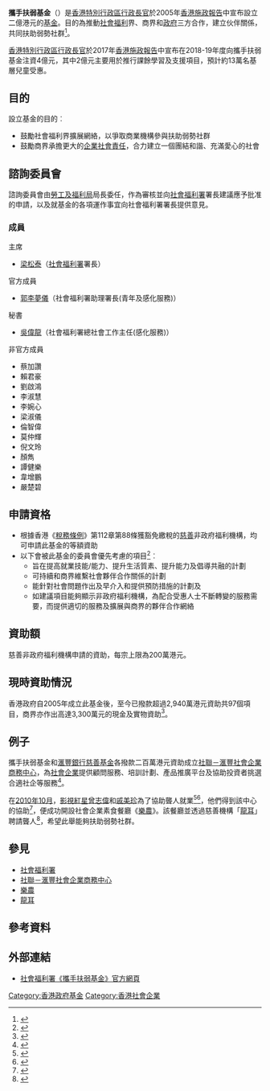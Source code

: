 {{Infobox Non-profit
| Non-profit_name = 攜手扶弱基金<br/>Partnership Fund for the Disadvantaged
| Non-profit_logo = [[File:攜手扶弱基金.gif|centre]]
| founder = [[香港|香港]][[社會福利署|社會福利署]]
| Non-profit_type = [[香港政府|香港政府]][[基金|基金]]
| founded_date = 2005年
| area_served = 
| location= {{HK}}[[灣仔|灣仔]]<br/>[[愛群道|愛群道]]44號<br/>[[香港灣仔愛群道44號_戴麟趾夫人訓練中心|香港灣仔愛群道44號 戴麟趾夫人訓練中心]]3樓311室<br/>[[社會福利署|社會福利署]]<br/>《攜手扶弱基金》秘書處 
| focus = 扶助弱勢社群
| Non-profit_slogan = 
| homepage = [http://www.swd.gov.hk/tc/index/site_pubsvc/page_supportser/sub_partnership/ 《攜手扶弱基金》官網] 
}}

'''攜手扶弱基金'''（{{lang-en|'''Partnership Fund for the Disadvantaged'''}}）是[[香港特別行政區行政長官|香港特別行政區行政長官]]於2005年[[香港施政報告|香港施政報告]]中宣布設立二億港元的[[基金|基金]]。目的為推動[[社會福利|社會福利]]界、商界和[[政府|政府]]三方合作，建立伙伴關係，共同扶助弱勢社群<ref>{{cite web |language=zh-hk |url=http://www.singtao.com/archive/fullstory.asp?andor=or&year1=2004&month1=12&day1=11&year2=2004&month2=12&day2=11&category=all&id=20041211a10&keyword1=&keyword2= | title=二億元扶弱基金明春推出  |publisher=[[星島日報|星島日報]] |date=2004-12-11 |accessdate=2012-03-04}}</ref>。

[[香港特別行政區行政長官|香港特別行政區行政長官]]於2017年[[香港施政報告|香港施政報告]]中宣布在2018-19年度向攜手扶弱基金注資4億元，其中2億元主要用於推行課餘學習及支援項目，預計約13萬名基層兒童受惠。

==目的==
設立基金的目的︰
* 鼓勵社會福利界擴展網絡，以爭取商業機構參與扶助弱勢社群
* 鼓勵商界承擔更大的[[企業社會責任|企業社會責任]]，合力建立一個團結和諧、充滿愛心的社會

==諮詢委員會==
諮詢委員會由[[勞工及福利局|勞工及福利局]]局長委任，作為審核並向[[社會福利署|社會福利署]]署長建議應予批准的申請，以及就基金的各項運作事宜向社會福利署署長提供意見。

===成員===
{{col-begin}}
{{col-2}}
;主席
* [[梁松泰|梁松泰]]（[[社會福利署|社會福利署]]署長）

;官方成員
* [[郭李夢儀|郭李夢儀]]（社會福利署助理署長(青年及感化服務)）

;秘書
* [[吳偉龍|吳偉龍]]（社會福利署總社會工作主任(感化服務)）

{{col-2}}
;非官方成員
* 蔡加讚
* 賴君豪
* 劉啟鴻
* 李淑慧
* 李婉心
* 梁淑儀
* 倫智偉
* 莫仲輝
* 倪文玲
* 顏雋
* 譚健樂
* 韋增鵬
* 嚴楚碧
{{col-end}}

==申請資格==
* 根據香港《[[稅務條例|稅務條例]]》第112章第88條獲豁免繳稅的[[慈善|慈善]]非政府福利機構，均可申請此基金的等額資助
* 以下會被此基金的委員會優先考慮的項目<ref>{{cite web |language=zh-hk |url=http://news.hkheadline.com/instantnews/news_content/201005/31/20100531a182302.html?cat=a | title=攜手扶弱基金接受申請 |publisher=[[頭條日報|頭條日報]] |date=2010-05-31 |accessdate=2012-03-04}}</ref>︰
** 旨在提高就業技能/能力、提升生活質素、提升能力及倡導共融的計劃
** 可持續和商界維繫社會夥伴合作關係的計劃
** 能針對社會問題作出及早介入和提供預防措施的計劃及
** 如建議項目能夠顯示非政府福利機構，為配合受惠人士不斷轉變的服務需要，而提供適切的服務及擴展與商界的夥伴合作網絡

==資助額==
慈善非政府福利機構申請的資助，每宗上限為200萬港元。

==現時資助情況==
香港政府自2005年成立此基金後，至今已撥款超過2,940萬港元資助共97個項目，商界亦作出高達3,300萬元的現金及實物資助<ref>{{cite web |language=zh-hk |url=http://hk.apple.nextmedia.com/realtime/art_main.php?iss_id=20080223&sec_id=6996647&art_id=10785751 | title=攜手扶弱基金 撥3千萬資助近百項目 |publisher=[[蘋果日報_(香港)|蘋果日報 (香港)]] |date=2008-02-23 |accessdate=2012-03-04}}</ref>。

==例子==
攜手扶弱基金和[[滙豐銀行慈善基金|滙豐銀行慈善基金]]各撥款二百萬港元資助成立[[社聯－滙豐社會企業商務中心|社聯－滙豐社會企業商務中心]]，為[[社會企業|社會企業]]提供顧問服務、培訓計劃、產品推廣平台及協助投資者挑選合適社企等服務<ref>{{cite web |language=zh-hk |url=http://www.takungpao.com.hk/news/08/11/15/GW-990725.htm |title=政商界全力扶助社企 |publisher=[[大公網|大公網]] |date=2008-11-15 |accessdate=2012-03-04 }}{{dead link|date=2017年12月 |bot=InternetArchiveBot |fix-attempted=yes }}</ref>。

在[[2010年10月|2010年10月]]，[[電影演員|影視紅星]][[曾志偉|曾志偉]]和[[戚美珍|戚美珍]]為了協助聾人就業<ref>{{cite web |language=zh-hk |url=http://www.hkcd.com.hk/content/2010-12/06/content_2647626.htm |title=社企齊鋪樂農傷健共融 |publisher=[[香港商報|香港商報]] |date=2010-12-06 |accessdate=2012-03-04 |deadurl=yes |archiveurl=https://web.archive.org/web/20141108123046/http://www.hkcd.com.hk/content/2010-12/06/content_2647626.htm |archivedate=2014-11-08 }}</ref><ref>{{cite web |language=zh-hk |url=http://paper.wenweipo.com/2010/10/05/EN1010050038.htm |title=戚美珍助失聰人士就業 |publisher=[[文匯報_(香港)|文匯報 (香港)]] |date=2010-10-05 |accessdate=2012-03-04 |archive-url=https://web.archive.org/web/20111228092734/http://paper.wenweipo.com/2010/10/05/EN1010050038.htm |archive-date=2011-12-28 |dead-url=yes }}</ref>，他們得到該中心的協助<ref>{{cite web |language=zh-hk |url=http://hk.news.yahoo.com/%E6%BB%99%E8%B1%90%E5%B9%AB%E7%A4%BE%E4%BC%81%E5%81%9A%E7%94%9F%E6%84%8F-223000719.html |title=滙豐幫社企做生意 |publisher=[[星島日報|星島日報]] |date=2011-09-08 |accessdate=2012-03-04 |archive-date=2015-07-06 |archive-url=https://web.archive.org/web/20150706072817/https://hk.news.yahoo.com/%E6%BB%99%E8%B1%90%E5%B9%AB%E7%A4%BE%E4%BC%81%E5%81%9A%E7%94%9F%E6%84%8F-223000719.html |dead-url=no }}</ref>，便成功開設社會企業素食餐廳《[[樂農|樂農]]》。該餐廳並透過慈善機構「[[龍耳|龍耳]]」聘請聾人<ref>{{cite web |language=zh-hk |url=http://www1.hk.apple.nextmedia.com/template/apple/art_main.php?iss_id=20101219&sec_id=4104&art_id=14780972 |title=生活存關愛：首間素食餐廳聘用聽障人士 |publisher=[[蘋果日報_(香港)|蘋果日報 (香港)]] |date=2010-12-19 |accessdate=2012-03-04 |archive-date=2020-03-27 |archive-url=https://web.archive.org/web/20200327194848/https://hk.news.appledaily.com/local/daily/article/20101219/14780972 |dead-url=yes }}</ref>，希望此舉能夠扶助弱勢社群。

== 參見 ==
* [[社會福利署|社會福利署]]
* [[社聯－滙豐社會企業商務中心|社聯－滙豐社會企業商務中心]]
* [[樂農|樂農]]
* [[龍耳|龍耳]]

==參考資料==
<div class="references-small">
<references />
</div>

== 外部連結 ==
* [http://www.swd.gov.hk/tc/index/site_pubsvc/page_supportser/sub_partnership/ 社會福利署《攜手扶弱基金》官方網頁]{{Wayback|url=http://www.swd.gov.hk/tc/index/site_pubsvc/page_supportser/sub_partnership/ |date=20120322022938 }}

[[Category:香港政府基金|Category:香港政府基金]]
[[Category:香港社會企業|Category:香港社會企業]]